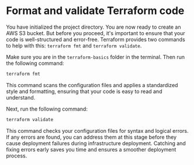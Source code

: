 
<CourseContentLayout>

# Format and validate Terraform code

You have initialized the project directory. You are now ready to create an AWS S3 bucket. But before you proceed, it's important to ensure that your code is well-structured and error-free. Terraform provides two commands to help with this: `terraform fmt` and `terraform validate`.

Make sure you are in the `terraform-basics` folder in the terminal. Then run the following command:

```sh
terraform fmt
```
This command scans the configuration files and applies a standardized style and formatting, ensuring that your code is easy to read and understand.

Next, run the following command:

```sh
terraform validate
```

This command checks your configuration files for syntax and logical errors. If any errors are found, you can address them at this stage before they cause deployment failures during infrastructure deployment. Catching and fixing errors early saves you time and ensures a smoother deployment process.

</CourseContentLayout>
